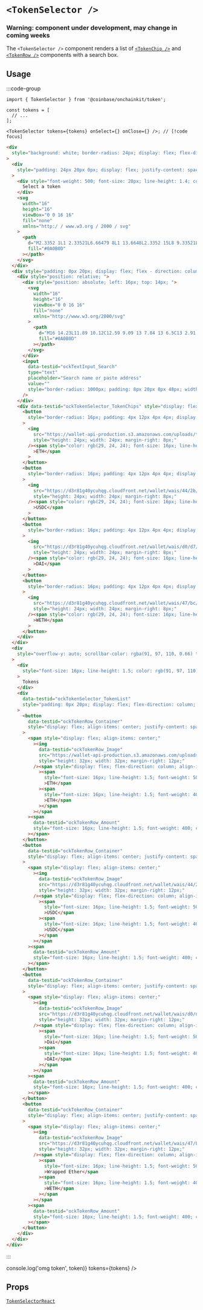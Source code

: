 
# `<TokenSelector />`

### Warning: component under development, may change in coming weeks

The `<TokenSelector />` component renders a list of [`<TokenChip />`](https://onchainkit.xyz/token/token-chip) and [`<TokenRow />`](https://onchainkit.xyz/token/token-row) components with a search box.

## Usage

:::code-group

```tsx [code]
import { TokenSelector } from '@coinbase/onchainkit/token';

const tokens = [
  // ...
];

<TokenSelector tokens={tokens} onSelect={} onClose={} />; // [!code focus]
```

```html [return html]
<div
  style="background: white; border-radius: 24px; display: flex; flex-direction: column; gap: 24px; padding-bottom: 24px; height: 100%;"
>
  <div
    style="padding: 24px 20px 0px; display: flex; justify-content: space-between; align-items: center;"
  >
    <div style="font-weight: 500; font-size: 20px; line-height: 1.4; color: rgb(25, 29, 38);">
      Select a token
    </div>
    <svg
      width="16"
      height="16"
      viewBox="0 0 16 16"
      fill="none"
      xmlns="http:/ / www.w3.org / 2000 / svg"
    >
      <path
        d="M2.3352 1L1 2.33521L6.66479 8L1 13.6648L2.3352 15L8 9.33521L13.6648 15L15 13.6648L9.33521 8L15 2.33521L13.6648 1L8 6.6648L2.3352 1Z"
        fill="#0A0B0D"
      ></path>
    </svg>
  </div>
  <div style="padding: 0px 20px; display: flex; flex - direction: column; gap: 24px; ">
    <div style="position: relative; ">
      <div style="position: absolute; left: 16px; top: 14px; ">
        <svg
          width="16"
          height="16"
          viewBox="0 0 16 16"
          fill="none"
          xmlns="http://www.w3.org/2000/svg"
        >
          <path
            d="M16 14.23L11.89 10.12C12.59 9.09 13 7.84 13 6.5C13 2.91 10.09 0 6.5 0C2.91 0 0 2.91 0 6.5C0 10.09 2.91 13 6.5 13C7.84 13 9.09 12.59 10.13 11.89L14.23 16L16 14.23ZM6.5 10.5C4.29 10.5 2.5 8.71 2.5 6.5C2.5 4.29 4.29 2.5 6.5 2.5C8.71 2.5 10.5 4.29 10.5 6.5C10.5 8.71 8.71 10.5 6.5 10.5Z"
            fill="#0A0B0D"
          ></path>
        </svg>
      </div>
      <input
        data-testid="ockTextInput_Search"
        type="text"
        placeholder="Search name or paste address"
        value=""
        style="border-radius: 1000px; padding: 8px 20px 8px 48px; width: 100%; background: rgb(238, 240, 243); color: rgb(91, 97, 110);"
      />
    </div>
    <div data-testid="ockTokenSelector_TokenChips" style="display: flex; gap: 8px;">
      <button
        style="border-radius: 16px; padding: 4px 12px 4px 4px; display: flex; align-items: center; background: rgb(238, 240, 243); width: fit-content;"
      >
        <img
          src="https://wallet-api-production.s3.amazonaws.com/uploads/tokens/eth_288.png"
          style="height: 24px; width: 24px; margin-right: 8px;"
        /><span style="color: rgb(29, 24, 24); font-size: 16px; line-height: 1; font-weight: 500;"
          >ETH</span
        >
      </button>
      <button
        style="border-radius: 16px; padding: 4px 12px 4px 4px; display: flex; align-items: center; background: rgb(238, 240, 243); width: fit-content;"
      >
        <img
          src="https://d3r81g40ycuhqg.cloudfront.net/wallet/wais/44/2b/442b80bd16af0c0d9b22e03a16753823fe826e5bfd457292b55fa0ba8c1ba213-ZWUzYjJmZGUtMDYxNy00NDcyLTg0NjQtMWI4OGEwYjBiODE2"
          style="height: 24px; width: 24px; margin-right: 8px;"
        /><span style="color: rgb(29, 24, 24); font-size: 16px; line-height: 1; font-weight: 500;"
          >USDC</span
        >
      </button>
      <button
        style="border-radius: 16px; padding: 4px 12px 4px 4px; display: flex; align-items: center; background: rgb(238, 240, 243); width: fit-content;"
      >
        <img
          src="https://d3r81g40ycuhqg.cloudfront.net/wallet/wais/d0/d7/d0d7784975771dbbac9a22c8c0c12928cc6f658cbcf2bbbf7c909f0fa2426dec-NmU4ZWViMDItOTQyYy00Yjk5LTkzODUtNGJlZmJiMTUxOTgy"
          style="height: 24px; width: 24px; margin-right: 8px;"
        /><span style="color: rgb(29, 24, 24); font-size: 16px; line-height: 1; font-weight: 500;"
          >DAI</span
        >
      </button>
      <button
        style="border-radius: 16px; padding: 4px 12px 4px 4px; display: flex; align-items: center; background: rgb(238, 240, 243); width: fit-content;"
      >
        <img
          src="https://d3r81g40ycuhqg.cloudfront.net/wallet/wais/47/bc/47bc3593c2dec7c846b66b7ba5f6fa6bd69ec34f8ebb931f2a43072e5aaac7a8-YmUwNmRjZDUtMjczYy00NDFiLWJhZDUtMzgwNjFmYWM0Njkx"
          style="height: 24px; width: 24px; margin-right: 8px;"
        /><span style="color: rgb(29, 24, 24); font-size: 16px; line-height: 1; font-weight: 500;"
          >WETH</span
        >
      </button>
    </div>
  </div>
  <div
    style="overflow-y: auto; scrollbar-color: rgba(91, 97, 110, 0.66) transparent; scrollbar-width: thin;"
  >
    <div
      style="font-size: 16px; line-height: 1.5; color: rgb(91, 97, 110); padding: 0px 0px 0px 20px;"
    >
      Tokens
    </div>
    <div
      data-testid="ockTokenSelector_TokenList"
      style="padding: 0px 20px; display: flex; flex-direction: column; gap: 12px;"
    >
      <button
        data-testid="ockTokenRow_Container"
        style="display: flex; align-items: center; justify-content: space-between; cursor: pointer; padding: 4px 8px; width: 100%;"
      >
        <span style="display: flex; align-items: center;"
          ><img
            data-testid="ockTokenRow_Image"
            src="https://wallet-api-production.s3.amazonaws.com/uploads/tokens/eth_288.png"
            style="height: 32px; width: 32px; margin-right: 12px;"
          /><span style="display: flex; flex-direction: column; align-items: flex-start;"
            ><span
              style="font-size: 16px; line-height: 1.5; font-weight: 500; color: rgb(10, 11, 13);"
              >ETH</span
            ><span
              style="font-size: 16px; line-height: 1.5; font-weight: 400; color: rgb(91, 97, 110);"
              >ETH</span
            ></span
          ></span
        ><span
          data-testid="ockTokenRow_Amount"
          style="font-size: 16px; line-height: 1.5; font-weight: 400; color: rgb(91, 97, 110);"
        ></span>
      </button>
      <button
        data-testid="ockTokenRow_Container"
        style="display: flex; align-items: center; justify-content: space-between; cursor: pointer; padding: 4px 8px; width: 100%;"
      >
        <span style="display: flex; align-items: center;"
          ><img
            data-testid="ockTokenRow_Image"
            src="https://d3r81g40ycuhqg.cloudfront.net/wallet/wais/44/2b/442b80bd16af0c0d9b22e03a16753823fe826e5bfd457292b55fa0ba8c1ba213-ZWUzYjJmZGUtMDYxNy00NDcyLTg0NjQtMWI4OGEwYjBiODE2"
            style="height: 32px; width: 32px; margin-right: 12px;"
          /><span style="display: flex; flex-direction: column; align-items: flex-start;"
            ><span
              style="font-size: 16px; line-height: 1.5; font-weight: 500; color: rgb(10, 11, 13);"
              >USDC</span
            ><span
              style="font-size: 16px; line-height: 1.5; font-weight: 400; color: rgb(91, 97, 110);"
              >USDC</span
            ></span
          ></span
        ><span
          data-testid="ockTokenRow_Amount"
          style="font-size: 16px; line-height: 1.5; font-weight: 400; color: rgb(91, 97, 110);"
        ></span>
      </button>
      <button
        data-testid="ockTokenRow_Container"
        style="display: flex; align-items: center; justify-content: space-between; cursor: pointer; padding: 4px 8px; width: 100%;"
      >
        <span style="display: flex; align-items: center;"
          ><img
            data-testid="ockTokenRow_Image"
            src="https://d3r81g40ycuhqg.cloudfront.net/wallet/wais/d0/d7/d0d7784975771dbbac9a22c8c0c12928cc6f658cbcf2bbbf7c909f0fa2426dec-NmU4ZWViMDItOTQyYy00Yjk5LTkzODUtNGJlZmJiMTUxOTgy"
            style="height: 32px; width: 32px; margin-right: 12px;"
          /><span style="display: flex; flex-direction: column; align-items: flex-start;"
            ><span
              style="font-size: 16px; line-height: 1.5; font-weight: 500; color: rgb(10, 11, 13);"
              >Dai</span
            ><span
              style="font-size: 16px; line-height: 1.5; font-weight: 400; color: rgb(91, 97, 110);"
              >DAI</span
            ></span
          ></span
        ><span
          data-testid="ockTokenRow_Amount"
          style="font-size: 16px; line-height: 1.5; font-weight: 400; color: rgb(91, 97, 110);"
        ></span>
      </button>
      <button
        data-testid="ockTokenRow_Container"
        style="display: flex; align-items: center; justify-content: space-between; cursor: pointer; padding: 4px 8px; width: 100%;"
      >
        <span style="display: flex; align-items: center;"
          ><img
            data-testid="ockTokenRow_Image"
            src="https://d3r81g40ycuhqg.cloudfront.net/wallet/wais/47/bc/47bc3593c2dec7c846b66b7ba5f6fa6bd69ec34f8ebb931f2a43072e5aaac7a8-YmUwNmRjZDUtMjczYy00NDFiLWJhZDUtMzgwNjFmYWM0Njkx"
            style="height: 32px; width: 32px; margin-right: 12px;"
          /><span style="display: flex; flex-direction: column; align-items: flex-start;"
            ><span
              style="font-size: 16px; line-height: 1.5; font-weight: 500; color: rgb(10, 11, 13);"
              >Wrapped Ether</span
            ><span
              style="font-size: 16px; line-height: 1.5; font-weight: 400; color: rgb(91, 97, 110);"
              >WETH</span
            ></span
          ></span
        ><span
          data-testid="ockTokenRow_Amount"
          style="font-size: 16px; line-height: 1.5; font-weight: 400; color: rgb(91, 97, 110);"
        ></span>
      </button>
    </div>
  </div>
</div>
```

:::

<App>
  <div style={{ height: '450px' }}>
    <TokenSelector onSelect={(token) => console.log('omg token', token)} tokens={tokens} />
  </div>
</App>

## Props

[`TokenSelectorReact`](/token/types#tokenselectorreact)
